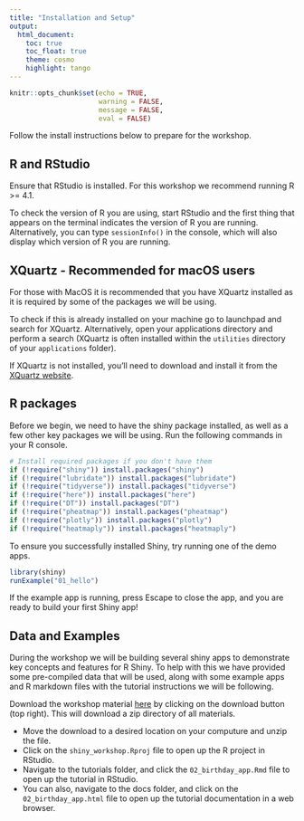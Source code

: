 ```yaml
---
title: "Installation and Setup"
output: 
  html_document:
    toc: true
    toc_float: true
    theme: cosmo
    highlight: tango
---
```


```r
knitr::opts_chunk$set(echo = TRUE,
                      warning = FALSE,
                      message = FALSE,
                      eval = FALSE)
```


Follow the install instructions below to prepare for the workshop.

## R and RStudio

Ensure that RStudio is installed. For this workshop we recommend running R >= 4.1.

To check the version of R you are using, start RStudio and the first thing that appears on the terminal indicates the version of R you are running. Alternatively, you can type `sessionInfo()` in the console, which will also display which version of R you are running.

## XQuartz - Recommended for macOS users

For those with MacOS it is recommended that you have XQuartz installed as it is required by some of the packages we will be using. 

To check if this is already installed on your machine go to launchpad and search for XQuartz. Alternatively, open your applications directory and perform a search (XQuartz is often installed within the `utilities` directory of your `applications` folder).

If XQuartz is not installed, you'll need to download and install it from the [XQuartz website](https://www.xquartz.org/).

## R packages

Before we begin, we need to have the shiny package installed, as well as
a few other key packages we will be using. Run the following commands in your R console.

```r
# Install required packages if you don't have them
if (!require("shiny")) install.packages("shiny") 
if (!require("lubridate")) install.packages("lubridate") 
if (!require("tidyverse")) install.packages("tidyverse") 
if (!require("here")) install.packages("here") 
if (!require("DT")) install.packages("DT") 
if (!require("pheatmap")) install.packages("pheatmap") 
if (!require("plotly")) install.packages("plotly") 
if (!require("heatmaply")) install.packages("heatmaply") 
```

To ensure you successfully installed Shiny, try running one of the demo apps.

```r
library(shiny)
runExample("01_hello")
```

If the example app is running, press Escape to close the app, and you are ready to build your first Shiny app!

## Data and Examples

During the workshop we will be building several shiny apps to demonstrate key concepts and features for R Shiny. To help with this we have provided some pre-compiled data that will be used, along with some example apps and R markdown files with the tutorial instructions we will be following.

Download the workshop material [here](https://drive.google.com/file/d/1SAo9DZxR_GR1mz7VJXU9D-sp3KSaLHHq/view?usp=sharing) by clicking on the download button (top right). This will download a zip directory of all materials.

- Move the download to a desired location on your computure and unzip the file.  
- Click on the `shiny_workshop.Rproj` file to open up the R project in RStudio.  
- Navigate to the tutorials folder, and click the `02_birthday_app.Rmd` file to open up the tutorial in RStudio.  
- You can also, navigate to the docs folder, and click on the `02_birthday_app.html` file to open up the tutorial documentation in a web browser.  
